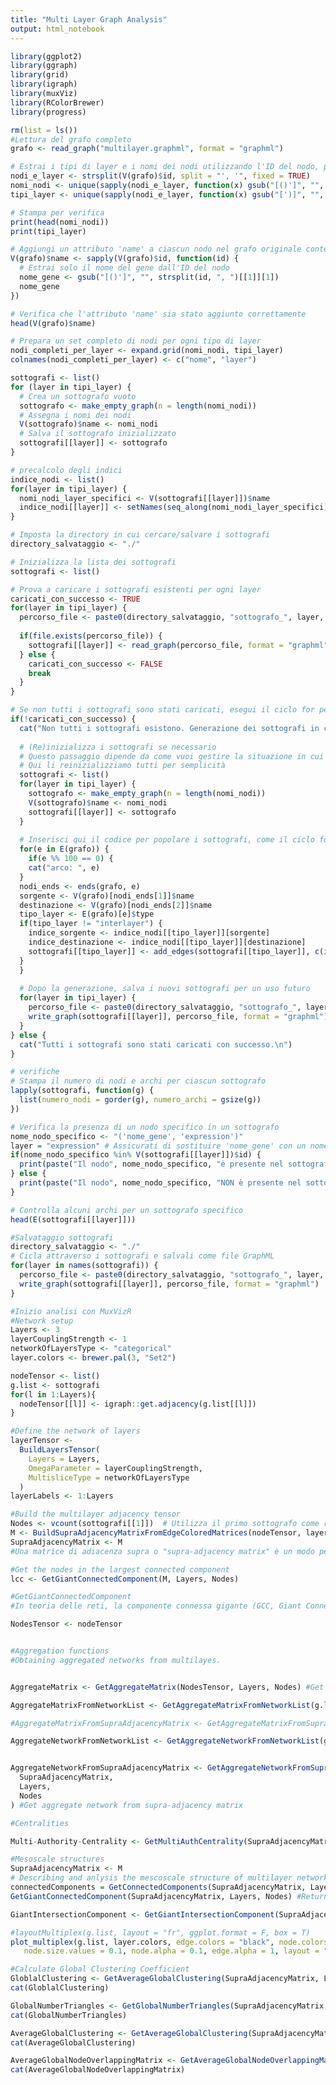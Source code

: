 ```yaml
---
title: "Multi Layer Graph Analysis"
output: html_notebook
---
```


```r
library(ggplot2)
library(ggraph)
library(grid)
library(igraph)
library(muxViz)
library(RColorBrewer)
library(progress)
```

```r
rm(list = ls())
#Lettura del grafo completo
grafo <- read_graph("multilayer.graphml", format = "graphml")
```

```r
# Estrai i tipi di layer e i nomi dei nodi utilizzando l'ID del nodo, pulendo i dati in un unico passaggio
nodi_e_layer <- strsplit(V(grafo)$id, split = "', '", fixed = TRUE)
nomi_nodi <- unique(sapply(nodi_e_layer, function(x) gsub("[()']", "", x[1])))
tipi_layer <- unique(sapply(nodi_e_layer, function(x) gsub("[')]", "", x[2])))

# Stampa per verifica
print(head(nomi_nodi))
print(tipi_layer)
```

```r
# Aggiungi un attributo 'name' a ciascun nodo nel grafo originale contenente solo il nome del gene
V(grafo)$name <- sapply(V(grafo)$id, function(id) {
  # Estrai solo il nome del gene dall'ID del nodo
  nome_gene <- gsub("[()']", "", strsplit(id, ", ")[[1]][1])
  nome_gene
})

# Verifica che l'attributo 'name' sia stato aggiunto correttamente
head(V(grafo)$name)
```

```r
# Prepara un set completo di nodi per ogni tipo di layer
nodi_completi_per_layer <- expand.grid(nomi_nodi, tipi_layer)
colnames(nodi_completi_per_layer) <- c("nome", "layer")
```

```r
sottografi <- list()
for (layer in tipi_layer) {
  # Crea un sottografo vuoto
  sottografo <- make_empty_graph(n = length(nomi_nodi))
  # Assegna i nomi dei nodi
  V(sottografo)$name <- nomi_nodi
  # Salva il sottografo inizializzato
  sottografi[[layer]] <- sottografo
}
```

```r
# precalcolo degli indici
indice_nodi <- list()
for(layer in tipi_layer) {
  nomi_nodi_layer_specifici <- V(sottografi[[layer]])$name
  indice_nodi[[layer]] <- setNames(seq_along(nomi_nodi_layer_specifici), nomi_nodi_layer_specifici)
}
```

```r
# Imposta la directory in cui cercare/salvare i sottografi
directory_salvataggio <- "./"

# Inizializza la lista dei sottografi
sottografi <- list()

# Prova a caricare i sottografi esistenti per ogni layer
caricati_con_successo <- TRUE
for(layer in tipi_layer) {
  percorso_file <- paste0(directory_salvataggio, "sottografo_", layer, ".graphml")
  
  if(file.exists(percorso_file)) {
    sottografi[[layer]] <- read_graph(percorso_file, format = "graphml")
  } else {
    caricati_con_successo <- FALSE
    break
  }
}

# Se non tutti i sottografi sono stati caricati, esegui il ciclo for per generarli
if(!caricati_con_successo) {
  cat("Non tutti i sottografi esistono. Generazione dei sottografi in corso...\n")
  
  # (Re)inizializza i sottografi se necessario
  # Questo passaggio dipende da come vuoi gestire la situazione in cui alcuni sottografi esistono e altri no
  # Qui li reinizializziamo tutti per semplicità
  sottografi <- list()
  for(layer in tipi_layer) {
    sottografo <- make_empty_graph(n = length(nomi_nodi))
    V(sottografo)$name <- nomi_nodi
    sottografi[[layer]] <- sottografo
  }
  
  # Inserisci qui il codice per popolare i sottografi, come il ciclo for sopra
  for(e in E(grafo)) {
    if(e %% 100 == 0) {
    cat("arco: ", e)
  }
  nodi_ends <- ends(grafo, e)
  sorgente <- V(grafo)[nodi_ends[1]]$name
  destinazione <- V(grafo)[nodi_ends[2]]$name
  tipo_layer <- E(grafo)[e]$type
  if(tipo_layer != "interlayer") {
    indice_sorgente <- indice_nodi[[tipo_layer]][sorgente]
    indice_destinazione <- indice_nodi[[tipo_layer]][destinazione]
    sottografi[[tipo_layer]] <- add_edges(sottografi[[tipo_layer]], c(indice_sorgente, indice_destinazione))
  }
  }
  
  # Dopo la generazione, salva i nuovi sottografi per un uso futuro
  for(layer in tipi_layer) {
    percorso_file <- paste0(directory_salvataggio, "sottografo_", layer, ".graphml")
    write_graph(sottografi[[layer]], percorso_file, format = "graphml")
  }
} else {
  cat("Tutti i sottografi sono stati caricati con successo.\n")
}
```

```r
# verifiche
# Stampa il numero di nodi e archi per ciascun sottografo
lapply(sottografi, function(g) {
  list(numero_nodi = gorder(g), numero_archi = gsize(g))
})

# Verifica la presenza di un nodo specifico in un sottografo
nome_nodo_specifico <- "('nome_gene', 'expression')"
layer = "expression" # Assicurati di sostituire 'nome_gene' con un nome di gene valido e 'expression' con il layer corretto
if(nome_nodo_specifico %in% V(sottografi[[layer]])$id) {
  print(paste("Il nodo", nome_nodo_specifico, "è presente nel sottografo", layer))
} else {
  print(paste("Il nodo", nome_nodo_specifico, "NON è presente nel sottografo", layer))
}

# Controlla alcuni archi per un sottografo specifico
head(E(sottografi[[layer]]))
```

```r
#Salvataggio sottografi
directory_salvataggio <- "./"
# Cicla attraverso i sottografi e salvali come file GraphML
for(layer in names(sottografi)) {
  percorso_file <- paste0(directory_salvataggio, "sottografo_", layer, ".graphml")
  write_graph(sottografi[[layer]], percorso_file, format = "graphml")
}
```

```r
#Inizio analisi con MuxVizR
#Network setup
Layers <- 3
layerCouplingStrength <- 1
networkOfLayersType <- "categorical"
layer.colors <- brewer.pal(3, "Set2")
```

```r
nodeTensor <- list()
g.list <- sottografi
for(l in 1:Layers){
  nodeTensor[[l]] <- igraph::get.adjacency(g.list[[l]])
}
```

```r
#Define the network of layers
layerTensor <-
  BuildLayersTensor(
    Layers = Layers,
    OmegaParameter = layerCouplingStrength,
    MultisliceType = networkOfLayersType
  )
layerLabels <- 1:Layers
```

```r
#Build the multilayer adjacency tensor
Nodes <- vcount(sottografi[[1]])  # Utilizza il primo sottografo come riferimento
M <- BuildSupraAdjacencyMatrixFromEdgeColoredMatrices(nodeTensor, layerTensor, Layers, Nodes)
SupraAdjacencyMatrix <- M
#Una matrice di adiacenza supra o "supra-adjacency matrix" è un modo per rappresentare un grafo multistrato in una singola matrice quadrata. In pratica, è una matrice di adiacenza che combina le informazioni di tutti gli strati in un'unica struttura. Questa matrice è divisa in blocchi in modo tale che ogni blocco rappresenti le connessioni intra-layer o inter-layer. Le connessioni intra-layer sono rappresentate da blocchi sulla diagonale principale della matrice, mentre le connessioni inter-layer possono essere rappresentate da blocchi fuori dalla diagonale.
```

```r
#Get the nodes in the largest connected component
lcc <- GetGiantConnectedComponent(M, Layers, Nodes)

#GetGiantConnectedComponent
#In teoria delle reti, la componente connessa gigante (GCC, Giant Connected Component) è la componente connessa più grande in un grafo, ovvero il sottoinsieme più grande di nodi tutti raggiungibili tra loro attraverso i percorsi nel grafo. In un contesto multistrato, questa funzione probabilmente cerca la GCC considerando la connettività complessiva attraverso tutti gli strati. Ciò significa identificare il gruppo più grande di nodi che rimane connesso quando si considerano le connessioni in tutti gli strati del grafo.

```

```r
NodesTensor <- nodeTensor


#Aggregation functions
#Obtaining aggregated networks from multilayes.


AggregateMatrix <- GetAggregateMatrix(NodesTensor, Layers, Nodes) #Get aggregate matrix from nodes tensor

AggregateMatrixFromNetworkList <- GetAggregateMatrixFromNetworkList(g.list) #Get aggregate Matrix from network List

#AggregateMatrixFromSupraAdjacencyMatrix <- GetAggregateMatrixFromSupraAdjacencyMatrix(SupraAdjacencyMatrix, Layers, Nodes) # QUESTA FUNZIONE NON ESISTE

AggregateNetworkFromNetworkList <- GetAggregateNetworkFromNetworkList(g.list) #Get aggregate Network from network List


AggregateNetworkFromSupraAdjacencyMatrix <- GetAggregateNetworkFromSupraAdjacencyMatrix(
  SupraAdjacencyMatrix,
  Layers,
  Nodes
) #Get aggregate network from supra-adjacency matrix


```

```r
#Centralities

Multi-Authority-Centrality <- GetMultiAuthCentrality(SupraAdjacencyMatrix, Layers, Nodes) #Calculates Multi-Authority-Centrality Avvertimento: sparse->dense coercion: allocating vector of size 7.7 GiBErrore: non è possibile allocare un vettore di dimensione 3.8 Gb
```

```r
#Mesoscale structures
SupraAdjacencyMatrix <- M
# Describing and anlysis the mescoscale structure of multilayer networks.
connectedComponents = GetConnectedComponents(SupraAdjacencyMatrix, Layers, Nodes) #Return the component assignment for each node
GetGiantConnectedComponent(SupraAdjacencyMatrix, Layers, Nodes) #Return the largest connected component

GiantIntersectionComponent <- GetGiantIntersectionComponent(SupraAdjacencyMatrix, Layers, Nodes) #Return the largest connected component obtained by intersecting LCC of each layer. Assumption: the network is an edge-colored multigraph
```

```r
#layoutMultiplex(g.list, layout = "fr", ggplot.format = F, box = T)
plot_multiplex(g.list, layer.colors, edge.colors = "black", node.colors = "auto",
   node.size.values = 0.1, node.alpha = 0.1, edge.alpha = 1, layout = "fr", show.legend = T)
```

```r
#Calculate Global Clustering Coefficient
GloblalClustering <- GetAverageGlobalClustering(SupraAdjacencyMatrix, Layers, Nodes)
cat(GloblalClustering)
```
```r
GlobalNumberTriangles <- GetGlobalNumberTriangles(SupraAdjacencyMatrix, Layers, Nodes)
cat(GlobalNumberTriangles)
```
```r
AverageGlobalClustering <- GetAverageGlobalClustering(SupraAdjacencyMatrix, Layers, Nodes)
cat(AverageGlobalClustering)
```

```r
AverageGlobalNodeOverlappingMatrix <- GetAverageGlobalNodeOverlappingMatrix(SupraAdjacencyMatrix, Layers, Nodes)
cat(AverageGlobalNodeOverlappingMatrix)
```
